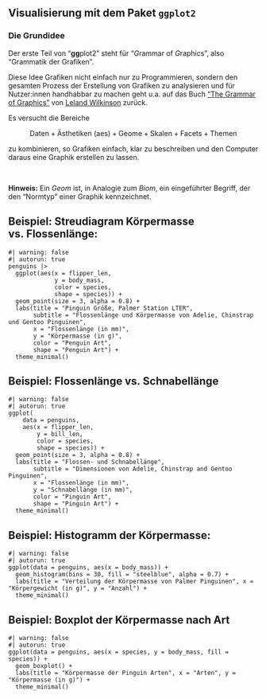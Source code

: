 <!--

# Das Tidyverse - ggplot2

-->

## Visualisierung mit dem Paket `ggplot2`

### Die Grundidee {.unnumbered}

Der erste Teil von "**gg**plot2" steht für "*G*rammar of *G*raphics", also "Grammatik der Grafiken".

Diese Idee Grafiken nicht einfach nur zu Programmieren, sondern den gesamten Prozess der Erstellung von Grafiken zu analysieren und für Nutzer:innen handhabbar zu machen geht u.a. auf das Buch ["The Grammar of Graphics"](https://doi.org/10.1007/0-387-28695-0) von [Leland Wilkinson](https://en.wikipedia.org/wiki/Leland_Wilkinson) zurück.

Es versucht die Bereiche

$$
\text{Daten} + \text{Ästhetiken (aes)} + \text{Geome} + \text{Skalen} + \text{Facets} + \text{Themen}
$$

zu kombinieren, so Grafiken einfach, klar zu beschreiben und den Computer daraus eine Graphik erstellen zu lassen. 

\

**Hinweis:** Ein _Geom_ ist, in Analogie zum _Biom_, ein eingeführter Begriff, der den "Normtyp" einer Graphik kennzeichnet.


## Beispiel: Streudiagram Körpermasse vs. Flossenlänge:

```webr-r
#| warning: false
#| autorun: true
penguins |>
  ggplot(aes(x = flipper_len, 
             y = body_mass, 
             color = species, 
             shape = species)) +
  geom_point(size = 3, alpha = 0.8) +
  labs(title = "Pinguin Größe, Palmer Station LTER",
       subtitle = "Flossenlänge und Körpermasse von Adelie, Chinstrap und Gentoo Pinguinen",
       x = "Flossenlänge (in mm)", 
       y = "Körpermasse (in g)", 
       color = "Penguin Art", 
       shape = "Penguin Art") +
  theme_minimal()
```


## Beispiel: Flossenlänge vs. Schnabellänge

```webr-r
#| warning: false
#| autorun: true
ggplot(
    data = penguins, 
    aes(x = flipper_len, 
        y = bill_len, 
        color = species, 
        shape = species)) +
  geom_point(size = 3, alpha = 0.8) +
  labs(title = "Flossen- und Schnabellänge",
       subtitle = "Dimensionen von Adelie, Chinstrap and Gentoo Pinguinen",
       x = "Flossenlänge (in mm)", 
       y = "Schnabellänge (in mm)", 
       color = "Pinguin Art", 
       shape = "Pinguin Art") +
  theme_minimal()
```


## Beispiel: Histogramm der Körpermasse:

```webr-r
#| warning: false
#| autorun: true
ggplot(data = penguins, aes(x = body_mass)) +
  geom_histogram(bins = 30, fill = "steelblue", alpha = 0.7) +
  labs(title = "Verteilung der Körpermasse von Palmer Pinguinen", x = "Körpergewicht (in g)", y = "Anzahl") +
  theme_minimal()
```


## Beispiel: Boxplot der Körpermasse nach Art

```webr-r
#| warning: false
#| autorun: true
ggplot(data = penguins, aes(x = species, y = body_mass, fill = species)) +
  geom_boxplot() +
  labs(title = "Körpermasse der Pinguin Arten", x = "Arten", y = "Körpermasse (in g)") +
  theme_minimal()
```

